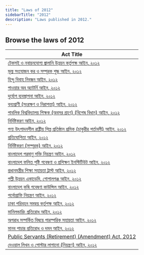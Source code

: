 ```yaml
---
title: "Laws of 2012"
sidebarTitle: "2012"
description: "Laws published in 2012."
---
```


## Browse the laws of 2012

| Act Title |
|-----------|
| [টেকসই ও নবায়নযোগ্য জ্বালানি উন্নয়ন কর্তৃপক্ষ আইন, ২০১২](/laws/act-1107) |
| [মূল্য সংযোজন কর ও সম্পূরক শুল্ক আইন, ২০১২](/laws/act-1106) |
| [হিন্দু বিবাহ নিবন্ধন আইন, ২০১২](/laws/act-1105) |
| [পাওয়ার অব অ্যাটর্নি আইন, ২০১২](/laws/act-1104) |
| [দুর্যোগ ব্যবস্থাপনা আইন, ২০১২](/laws/act-1103) |
| [বন্যপ্রাণী (সংরক্ষণ ও নিরাপত্তা) আইন, ২০১২](/laws/act-1102) |
| [পাবলিক বিশ্ববিদ্যালয় শিক্ষক (অবসর গ্রহণ) (বিশেষ বিধান) আইন, ২০১২](/laws/act-1101) |
| [নির্দিষ্টকরণ আইন, ২০১২](/laws/act-1100) |
| [পণ্য উৎপাদনশীল রাষ্ট্রীয় শিল্প প্রতিষ্ঠান শ্রমিক (চাকুরীর শর্তাবলী) আইন, ২০১২](/laws/act-1099) |
| [প্রতিযোগিতা আইন, ২০১২](/laws/act-1098) |
| [নির্দিষ্টকরণ (সম্পূরক) আইন, ২০১২](/laws/act-1097) |
| [বাংলাদেশ পরমাণু শক্তি নিয়ন্ত্রণ আইন, ২০১২](/laws/act-1096) |
| [বাংলাদেশ ফলিত পুষ্টি গবেষণা ও প্রশিক্ষণ ইনস্টিটিউট আইন, ২০১২](/laws/act-1095) |
| [প্রধানমন্ত্রীর শিক্ষা সহায়তা ট্রাস্ট আইন, ২০১২](/laws/act-1094) |
| [পল্লী উন্নয়ন একাডেমি, গোপালগঞ্জ আইন, ২০১২](/laws/act-1093) |
| [বাংলাদেশ কৃষি গবেষণা কাউন্সিল আইন, ২০১২](/laws/act-1092) |
| [পর্নোগ্রাফি নিয়ন্ত্রণ আইন, ২০১২](/laws/act-1091) |
| [ঢাকা পরিবহন সমন্বয় কর্তৃপক্ষ আইন, ২০১২](/laws/act-1090) |
| [মানিলন্ডারিং প্রতিরোধ আইন, ২০১২](/laws/act-1088) |
| [অপরাধ সম্পর্কিত বিষয়ে পারস্পরিক সহায়তা আইন, ২০১২](/laws/act-1087) |
| [মানব পাচার প্রতিরোধ ও দমন আইন, ২০১২](/laws/act-1086) |
| [Public Servants (Retirement) (Amendment) Act, 2012](/laws/act-1085) |
| [দেওয়াল লিখন ও পোস্টার লাগানো (নিয়ন্ত্রণ) আইন, ২০১২](/laws/act-1084) |
